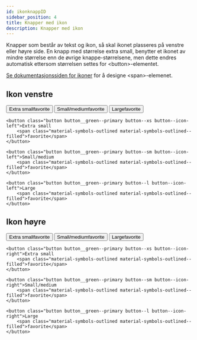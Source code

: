 ```yaml
---
id: ikonknappID
sidebar_position: 4
title: Knapper med ikon
description: Knapper med ikon
---
```


Knapper som består av tekst og ikon, så skal ikonet plasseres på venstre eller høyre side.
En knapp med størrelse extra small, benytter et ikonet av mindre størrelse enn de øvrige knappe-størrelsene, men dette endres automatisk ettersom størrelsen settes for <button\>-elementet.


[Se dokumentasjonssiden for ikoner](../../designTokens/icons.mdx) for å designe <span\>-elemenet.

## Ikon venstre


<button class="button button__green--primary button--xs button--icon-left">Extra small<span class="material-symbols-outlined material-symbols-outlined--filled">favorite</span></button>
<button class="button button__green--primary button--sm button--icon-left">Small/medium<span class="material-symbols-outlined--filled material-symbols-outlined">favorite</span></button>
<button class="button button__green--primary button--l button--icon-left">Large<span class="material-symbols-outlined--filled material-symbols-outlined">favorite</span></button>


```markup 
<button class="button button__green--primary button--xs button--icon-left">Extra small
    <span class="material-symbols-outlined material-symbols-outlined--filled">favorite</span>
</button>

<button class="button button__green--primary button--sm button--icon-left">Small/medium
    <span class="material-symbols-outlined material-symbols-outlined--filled">favorite</span>
</button>

<button class="button button__green--primary button--l button--icon-left">Large
    <span class="material-symbols-outlined material-symbols-outlined--filled">favorite</span>
</button>
```


## Ikon høyre


<button class="button button__green--primary button--xs button--icon-right">Extra small<span class="material-symbols-outlined--filled material-symbols-outlined ">favorite</span></button>
<button class="button button__green--primary button--sm button--icon-right">Small/medium<span class="material-symbols-outlined--filled material-symbols-outlined ">favorite</span></button>
<button class="button button__green--primary button--l button--icon-right">Large<span class="material-symbols-outlined--filled material-symbols-outlined">favorite</span></button>


```markup 
<button class="button button__green--primary button--xs button--icon-right">Extra small
    <span class="material-symbols-outlined material-symbols-outlined--filled">favorite</span>
</button>

<button class="button button__green--primary button--sm button--icon-right">Small/medium
    <span class="material-symbols-outlined material-symbols-outlined--filled">favorite</span>
</button>

<button class="button button__green--primary button--l button--icon-right">Large
    <span class="material-symbols-outlined material-symbols-outlined--filled">favorite</span>
</button>
```

